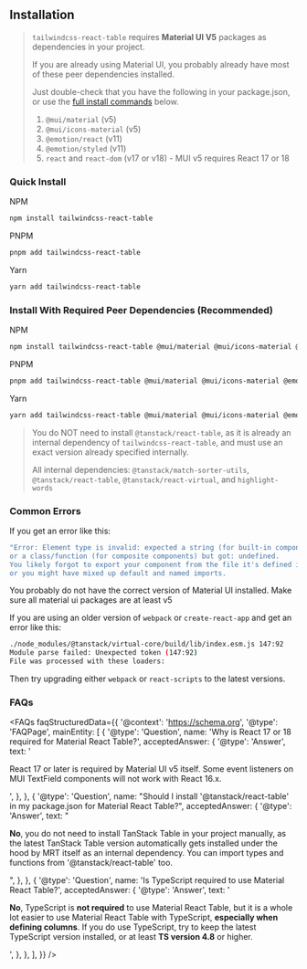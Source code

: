 
<Head>
  <title>Installation - Material React Table Docs</title>
  <meta name="description" content="How to install Material React Table" />
</Head>

## Installation

> `tailwindcss-react-table` requires **Material UI V5** packages as dependencies in your project.
>
> If you are already using Material UI, you probably already have most of these peer dependencies installed.
>
> Just double-check that you have the following in your package.json, or use the [full install commands](<#install-with-required-peer-dependencies-(recommended)>) below.
>
> 1.  `@mui/material` (v5)
> 2.  `@mui/icons-material` (v5)
> 3.  `@emotion/react` (v11)
> 4.  `@emotion/styled` (v11)
> 5.  `react` and `react-dom` (v17 or v18) - MUI v5 requires React 17 or 18

### Quick Install

NPM

```bash
npm install tailwindcss-react-table
```

PNPM

```bash
pnpm add tailwindcss-react-table
```

Yarn

```bash
yarn add tailwindcss-react-table
```

### Install With Required Peer Dependencies (Recommended)

NPM

```bash
npm install tailwindcss-react-table @mui/material @mui/icons-material @emotion/react @emotion/styled
```

PNPM

```bash
pnpm add tailwindcss-react-table @mui/material @mui/icons-material @emotion/react @emotion/styled
```

Yarn

```bash
yarn add tailwindcss-react-table @mui/material @mui/icons-material @emotion/react @emotion/styled
```

> You do NOT need to install `@tanstack/react-table`, as it is already an internal dependency of `tailwindcss-react-table`, and must use an exact version already specified internally.
>
> All internal dependencies: `@tanstack/match-sorter-utils`, `@tanstack/react-table`, `@tanstack/react-virtual`, and `highlight-words`

### Common Errors

If you get an error like this:

```bash
"Error: Element type is invalid: expected a string (for built-in components)
or a class/function (for composite components) but got: undefined.
You likely forgot to export your component from the file it's defined in,
or you might have mixed up default and named imports.
```

You probably do not have the correct version of Material UI installed. Make sure all material ui packages are at least v5

If you are using an older version of `webpack` or `create-react-app` and get an error like this:

```bash
./node_modules/@tanstack/virtual-core/build/lib/index.esm.js 147:92
Module parse failed: Unexpected token (147:92)
File was processed with these loaders:
```

Then try upgrading either `webpack` or `react-scripts` to the latest versions.

### FAQs

<FAQs
  faqStructuredData={{
    '@context': 'https://schema.org',
    '@type': 'FAQPage',
    mainEntity: [
      {
        '@type': 'Question',
        name: 'Why is React 17 or 18 required for Material React Table?',
        acceptedAnswer: {
          '@type': 'Answer',
          text: '<p>React 17 or later is required by Material UI v5 itself. Some event listeners on MUI TextField components will not work with React 16.x.</p>',
        },
      },
      {
        '@type': 'Question',
        name: "Should I install '@tanstack/react-table' in my package.json for Material React Table?",
        acceptedAnswer: {
          '@type': 'Answer',
          text: "<p><b>No</b>, you do not need to install TanStack Table in your project manually, as the latest TanStack Table version automatically gets installed under the hood by MRT itself as an internal dependency. You can import types and functions from '@tanstack/react-table' too.</p>",
        },
      },
      {
        '@type': 'Question',
        name: 'Is TypeScript required to use Material React Table?',
        acceptedAnswer: {
          '@type': 'Answer',
          text: '<p><b>No</b>, TypeScript is <b>not required</b> to use Material React Table, but it is a whole lot easier to use Material React Table with TypeScript, <b>especially when defining columns</b>. If you do use TypeScript, try to keep the latest TypeScript version installed, or at least <b>TS version 4.8</b> or higher.</p>',
        },
      },
    ],
  }}
/>
